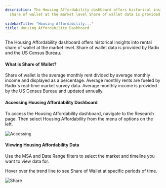 ```yaml
---
description: The Housing Affordability dashboard offers historical insights into rental
  share of wallet at the market level Share of wallet data is provided by Radix and
  ...
sidebarTitle: "Housing Affordability..."
title: Housing Affordability Dashboard
---
```


The Housing Affordability dashboard offers historical insights into rental share of wallet at the market level. Share of wallet data is provided by Radix and the US Census Bureau. 



#### What is Share of Wallet?


Share of wallet is the average monthly rent divided by average monthly income and displayed as a percentage. Average monthly rents are fueled by Radix's real-time market survey data. Average monthly income is provided by the US Census Bureau and updated annually.



#### Accessing Housing Affordability Dashboard


To access the Housing Affordability dashboard, navigate to the Research page. Then select Housing Affordability from the menu of options on the left. 


<Frame caption="Housing affordability metrics with rent and income data for December 2022.">
  <img src="/images/radix/26e70539a8b4d12dc0f984230567a9751cf8ffcf.png" alt="Accessing" />
</Frame>


#### Viewing Housing Affordability Data


Use the MSA and Date Range filters to select the market and timeline you want to view data for. 


Hover over the trend line to see Share of Wallet at specific periods of time. 


<Frame caption="Housing affordability metrics showing share of wallet and average rent versus income for October 2022.">
  <img src="/images/radix/6117f6abc9f2abc25d16ddcd3b8882385de3d4fc.png" alt="Share" />
</Frame>